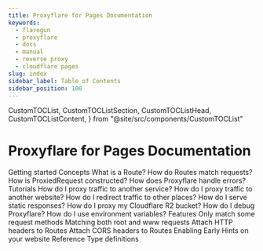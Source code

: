```yaml
---
title: Proxyflare for Pages Documentation
keywords:
  - flaregun
  - proxyflare
  - docs
  - manual
  - reverse proxy
  - cloudflare pages
slug: index
sidebar_label: Table of Contents
sidebar_position: 100
---
```


  CustomTOCList,
  CustomTOCListSection,
  CustomTOCListHead,
  CustomTOCListContent,
} from "@site/src/components/CustomTOCList"

# Proxyflare for Pages Documentation

<CustomTOCList>
  <CustomTOCListSection>
    <CustomTOCListContent>
      <VersionedLink to="/proxyflare/plugin/getting-started">
        Getting started
      </VersionedLink>
    </CustomTOCListContent>
  </CustomTOCListSection>

<CustomTOCListSection>
  <CustomTOCListHead>Concepts</CustomTOCListHead>

  <CustomTOCListContent>
    <VersionedLink to="/proxyflare/plugin/concepts/routes">
      What is a Route?
    </VersionedLink>
  </CustomTOCListContent>
  <CustomTOCListContent>
    <VersionedLink to="/proxyflare/plugin/concepts/pattern-matching">
      How do Routes match requests?
    </VersionedLink>
  </CustomTOCListContent>
  <CustomTOCListContent>
    <VersionedLink to="/proxyflare/plugin/concepts/constructing-proxied-requests">
      How is ProxiedRequest constructed?
    </VersionedLink>
  </CustomTOCListContent>
  <CustomTOCListContent>
    <VersionedLink to="/proxyflare/plugin/concepts/error-handling">
      How does Proxyflare handle errors?
    </VersionedLink>
  </CustomTOCListContent>
</CustomTOCListSection>

<CustomTOCListSection>
  <CustomTOCListHead>Tutorials</CustomTOCListHead>

  <CustomTOCListContent>
    <VersionedLink to="/proxyflare/plugin/tutorials/proxying-services">
      How do I proxy traffic to another service?
    </VersionedLink>
  </CustomTOCListContent>
  <CustomTOCListContent>
    <VersionedLink to="/proxyflare/plugin/tutorials/proxying-websites">
      How do I proxy traffic to another website?
    </VersionedLink>
  </CustomTOCListContent>
  <CustomTOCListContent>
    <VersionedLink to="/proxyflare/plugin/tutorials/redirecting-traffic">
      How do I redirect traffic to other places?
    </VersionedLink>
  </CustomTOCListContent>
  <CustomTOCListContent>
    <VersionedLink to="/proxyflare/plugin/tutorials/serving-static-responses">
      How do I serve static responses?
    </VersionedLink>
  </CustomTOCListContent>
  <CustomTOCListContent>
    <VersionedLink to="/proxyflare/plugin/tutorials/proxying-cloudflare-r2-buckets">
      How do I proxy my Cloudflare R2 bucket?
    </VersionedLink>
  </CustomTOCListContent>
  <CustomTOCListContent>
    <VersionedLink to="/proxyflare/plugin/tutorials/debugging-proxyflare">
      How do I debug Proxyflare?
    </VersionedLink>
  </CustomTOCListContent>
  <CustomTOCListContent>
    <VersionedLink to="/proxyflare/plugin/tutorials/using-environment-variables">
      How do I use environment variables?
    </VersionedLink>
  </CustomTOCListContent>
</CustomTOCListSection>

<CustomTOCListSection>
  <CustomTOCListHead>Features</CustomTOCListHead>

  <CustomTOCListContent>
    <VersionedLink to="/proxyflare/plugin/features/request-method-filtering">
      Only match some request methods
    </VersionedLink>
  </CustomTOCListContent>
  <CustomTOCListContent>
    <VersionedLink to="/proxyflare/plugin/features/loose-matching-www">
      Matching both root and www requests
    </VersionedLink>
  </CustomTOCListContent>
  <CustomTOCListContent>
    <VersionedLink to="/proxyflare/plugin/features/attaching-http-headers">
      Attach HTTP headers to Routes
    </VersionedLink>
  </CustomTOCListContent>
  <CustomTOCListContent>
    <VersionedLink to="/proxyflare/plugin/features/enabling-cors">
      Attach CORS headers to Routes
    </VersionedLink>
  </CustomTOCListContent>
  <CustomTOCListContent>
    <VersionedLink to="/proxyflare/plugin/features/enabling-early-hints">
      Enabling Early Hints on your website
    </VersionedLink>
  </CustomTOCListContent>
</CustomTOCListSection>
<CustomTOCListSection>
  <CustomTOCListHead>Reference</CustomTOCListHead>
  <CustomTOCListContent>
    <VersionedLink to="/proxyflare/plugin/reference/type-definitions">
      Type definitions
    </VersionedLink>
  </CustomTOCListContent>
</CustomTOCListSection>
</CustomTOCList>
